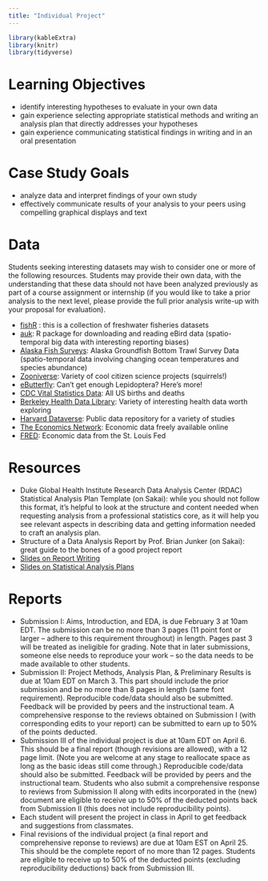 ```yaml
---
title: "Individual Project"
---
```


```r
library(kableExtra)
library(knitr)
library(tidyverse)
```


# Learning Objectives

- identify interesting hypotheses to evaluate in your own data
- gain experience selecting appropriate statistical methods and writing an analysis plan that directly addresses your hypotheses
- gain experience communicating statistical findings in writing and in an oral presentation

# Case Study Goals

- analyze data and interpret findings of your own study 
- effectively communicate results of your analysis to your peers using compelling graphical displays and text



# Data 

Students seeking interesting datasets may wish to consider one or more of the following resources. Students may provide their own data, with the understanding that these data should not have been analyzed previously as part of a course assignment or internship (if you would like to take a prior analysis to the next level, please provide the full prior analysis write-up with your proposal for evaluation).

  - <a href="http://derekogle.com/fishR/packages#packages-of-data">fishR</a> : this is a collection of freshwater fisheries datasets
  - <a href="https://cornelllabofornithology.github.io/auk/">auk</a>: R package for downloading and reading eBird data (spatio-temporal big data with interesting reporting biases)
  - <a href="https://www.fisheries.noaa.gov/alaska/commercial-fishing/alaska-groundfish-bottom-trawl-survey-data">Alaska Fish Surveys</a>: Alaska Groundfish Bottom Trawl Survey Data (spatio-temporal data involving changing ocean temperatures and species abundance)
  - <a href="https://www.zooniverse.org/">Zooniverse</a>: Variety of cool citizen science projects (squirrels!)
  - <a href="https://www.e-butterfly.org/">eButterfly</a>: Can't get enough Lepidoptera?  Here's more!
  - <a href="https://www.cdc.gov/nchs/data_access/vitalstatsonline.htm">CDC Vital Statistics Data</a>:  All US births and deaths
  - <a href="https://guides.lib.berkeley.edu/publichealth/healthstatistics/rawdata">Berkeley Health Data Library</a>:  Variety of interesting health data worth exploring
  - <a href="https://dataverse.harvard.edu">Harvard Dataverse</a>:  Public data repository for a variety of studies
  - <a href=https://www.economicsnetwork.ac.uk/data_sets">The Economics Network</a>:  Economic data freely available online
  - <a href=https://fred.stlouisfed.org">FRED</a>:  Economic data from the St. Louis Fed
        
        
 
    
    
  



# Resources

- Duke Global Health Institute Research Data Analysis Center (RDAC) Statistical Analysis Plan Template (on Sakai): while you should not follow this format, it's helpful to look at the structure and content needed when requesting analysis from a professional statistics core, as it will help you see relevant aspects in describing data and getting information needed to craft an analysis plan.
- Structure of a Data Analysis Report by Prof. Brian Junker (on Sakai): great guide to the bones of a good project report
- [Slides on Report Writing](decks/reportintrodata.html)
- [Slides on Statistical Analysis Plans](decks/sap.html)

# Reports 

- Submission I: Aims, Introduction, and EDA, is due February 3 at 10am EDT. The submission can be no more than 3 pages (11 point font or larger -- adhere to this requirement throughout) in length. Pages past 3 will be treated as ineligible for grading. Note that in later submissions, someone else needs to reproduce your work -- so the data needs to be made available to other students.
- Submission II: Project Methods, Analysis Plan, \& Preliminary Results is due at 10am EDT on March 3.  This part should include the prior submission and be no more than 8 pages in length (same font requirement). Reproducible code/data should also be submitted. Feedback will be provided by peers and the instructional team. A comprehensive response to the reviews obtained on Submission I (with corresponding edits to your report) can be submitted to earn up to 50% of the points deducted.
- Submission III of the individual project is due at 10am EDT on April 6. This should be a final report (though revisions are allowed), with a 12 page limit. (Note you are welcome at any stage to reallocate space as long as the basic ideas still come through.) Reproducible code/data should also be submitted. Feedback will be provided by peers and the instructional team. Students who also submit a comprehensive response to reviews from Submission II along with edits incorporated in the (new) document are eligible to receive up to 50% of the deducted points back from Submission II (this does not include reproducibility points).
- Each student will present the project in class in April to get feedback and suggestions from classmates.
- Final revisions of the individual project (a final report and comprehensive reponse to reviews) are due at 10am EST on April 25. This should be the complete report of  no more than 12 pages.  Students are eligible to receive up to 50% of the deducted points (excluding reproducibility deductions) back from Submission III. 






